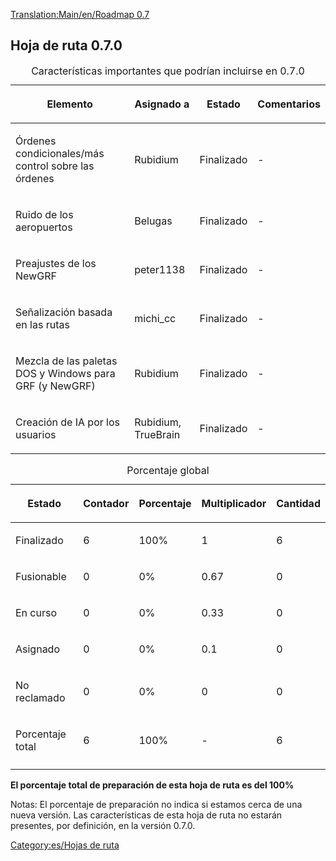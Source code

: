 {{Template:Histórico/Es}}
[[Translation:Main/en/Roadmap 0.7]]{{Template:Encabezamiento hoja de ruta/Es|
Anterior=Hoja de ruta 0.6|
Actual=Hoja de ruta 0.7|
Siguiente=Hoja de ruta 1.0|
}}
== Hoja de ruta 0.7.0 ==

{| border="1"
|+ Características importantes que podrían incluirse en 0.7.0
|-
! Elemento !! Asignado a !! Estado !! Comentarios
|-
|Órdenes condicionales/más control sobre las órdenes || Rubidium
!class="checked" | Finalizado || -
|-
|Ruido de los aeropuertos || Belugas
!class="checked" | Finalizado || -
|-
|Preajustes de los NewGRF || peter1138
!class="checked" | Finalizado || -
|-
|Señalización basada en las rutas || michi_cc
!class="checked" | Finalizado || -
|-
|Mezcla de las paletas DOS y Windows para GRF (y NewGRF) || Rubidium
!class="checked" | Finalizado || -
|-
|Creación de IA por los usuarios || Rubidium, TrueBrain
!class="checked" | Finalizado || -
|}




{| border="1"
|+ Porcentaje global
|-
! Estado !! Contador !! Porcentaje !! Multiplicador !! Cantidad
|-
!class="checked" | Finalizado || 6 || 100% || 1 || 6
|-
!class="wip" | Fusionable || 0 || 0% || 0.67 || 0
|-
!class="wip" | En curso || 0 || 0% || 0.33 || 0
|-
!class="claimed" | Asignado || 0 || 0% || 0.1 || 0
|-
!class="unclaimed" | No reclamado || 0 || 0% || 0 || 0
|-
!class="wip" | Porcentaje total 
!class="wip" | 6
!class="wip" | 100% 
!class="wip" | - 
!class="wip" | 6
|-
|}
'''El porcentaje total de preparación de esta hoja de ruta es del 100%'''

Notas: El porcentaje de preparación no indica si estamos cerca de una nueva versión. Las características de esta hoja de ruta no estarán presentes, por definición, en la versión 0.7.0.
[[Category:es/Hojas de ruta]]